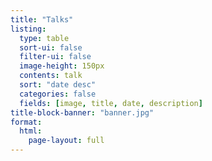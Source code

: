 ```yaml
---
title: "Talks"
listing:
  type: table
  sort-ui: false
  filter-ui: false
  image-height: 150px
  contents: talk
  sort: "date desc"
  categories: false
  fields: [image, title, date, description]
title-block-banner: "banner.jpg"
format: 
  html:
    page-layout: full
---
```


